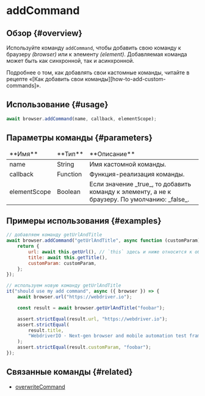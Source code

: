 
# addCommand

## Обзор {#overview}

Используйте команду `addCommand`, чтобы добавить свою команду к браузеру _(browser)_ или к элементу _(element)_. Добавляемая команда может быть как синхронной, так и асинхронной.

<Admonition type="info">
    Подробнее о том, как добавлять свои кастомные команды, читайте в рецепте «[Как добавить свои
    команды][how-to-add-custom-commands]».
</Admonition>

## Использование {#usage}

```javascript
await browser.addCommand(name, callback, elementScope);
```

## Параметры команды {#parameters}

<table>
<thead>
<tr><td>**Имя**</td><td>**Тип**</td><td>**Описание**</td></tr>
</thead>
<tbody>
<tr><td>name</td><td>String</td><td>Имя кастомной команды.</td></tr>
<tr><td>callback</td><td>Function</td><td>Функция-реализация команды.</td></tr>
<tr><td>elementScope</td><td>Boolean</td><td>Если значение _true_, то добавить команду к элементу, а не к браузеру. По умолчанию: _false_.</td></tr>

</tbody>
</table>

## Примеры использования {#examples}

```javascript
// добавляем команду getUrlAndTitle
await browser.addCommand("getUrlAndTitle", async function (customParam) {
    return {
        url: await this.getUrl(), // `this` здесь и ниже относится к объекту "browser"
        title: await this.getTitle(),
        customParam: customParam,
    };
});

// используем новую команду getUrlAndTitle
it("should use my add command", async ({ browser }) => {
    await browser.url("https://webdriver.io");

    const result = await browser.getUrlAndTitle("foobar");

    assert.strictEqual(result.url, "https://webdriver.io");
    assert.strictEqual(
        result.title,
        "WebdriverIO · Next-gen browser and mobile automation test framework for Node.js",
    );
    assert.strictEqual(result.customParam, "foobar");
});
```

## Связанные команды {#related}

-   [overwriteCommand](./overwriteCommand)

[how-to-add-custom-commands]: https://webdriver.io/docs/customcommands/#adding-custom-commands
